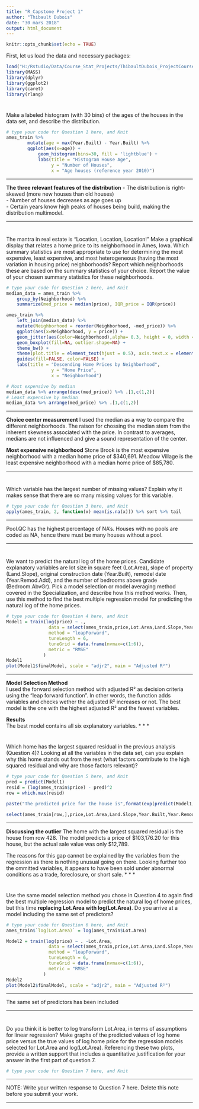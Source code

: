 ```yaml
---
title: "R_Capstone Project 1"
author: "Thibault Dubois"
date: "30 mars 2018"
output: html_document
---
```


```r
knitr::opts_chunk$set(echo = TRUE)
```


First, let us load the data and necessary packages:

```r
load("H:/Rstudio/Data/Course_Stat_Projects/ThibaultDubois_ProjectCourse5.2.gz")
library(MASS)
library(dplyr)
library(ggplot2)
library(caret)
library(rlang)
```

#
Make a labeled histogram (with 30 bins) of the ages of the houses in the data set, and describe the distribution.


```r
# type your code for Question 1 here, and Knit
ames_train %>% 
        mutate(age = max(Year.Built) - Year.Built) %>%
        ggplot(aes(x=age)) +
            geom_histogram(bins=30, fill = 'lightblue') +
            labs(title = "Histogram House Age", 
                 y = "Number of Houses", 
                 x = "Age houses (reference year 2010)")
```


* * *
**The three relevant features of the distribution**
- The distribution is right-skewed (more new houses than old houses)  
- Number of houses decreases as age goes up  
- Certain years know high peaks of houses being build, making the distribution multimodel.  

* * *


#
The mantra in real estate is "Location, Location, Location!" Make a graphical display that relates a home price to its neighborhood in Ames, Iowa. Which summary statistics are most appropriate to use for determining the most expensive, least expensive, and most heterogeneous (having the most variation in housing price) neighborhoods? Report which neighborhoods these are based on the summary statistics of your choice. Report the value of your chosen summary statistics for these neighborhoods.


```r
# type your code for Question 2 here, and Knit
median_data = ames_train %>% 
    group_by(Neighborhood) %>% 
    summarize(med_price = median(price), IQR_price = IQR(price))

ames_train %>%
    left_join(median_data) %>%
    mutate(Neighborhood = reorder(Neighborhood, -med_price)) %>%
    ggplot(aes(x=Neighborhood, y = price)) +
    geom_jitter(aes(color=Neighborhood),alpha= 0.3, height = 0, width = 0.5) +
    geom_boxplot(fill=NA, outlier.shape=NA) +
    theme_bw() +
    theme(plot.title = element_text(hjust = 0.5), axis.text.x = element_text(angle = 90, hjust = 1)) +
    guides(fill=FALSE, color=FALSE) +
    labs(title = "Descending Home Prices by Neighborhood", 
                 y = "Home Price", 
                 x = "Neighborhood")
```

```r
# Most expensive by median
median_data %>% arrange(desc(med_price)) %>% .[1,c(1,2)]
# Least expensive by median
median_data %>% arrange(med_price) %>% .[1,c(1,2)]
```

* * *
**Choice center measurement**
I used the median as a way to compare the different neighborhoods. The raison for chossing the median stem from the inherent skewness associated with the price. In contrast to averages, medians are not influenced and give a sound representation of the center.

**Most expensive neighborhood**
Stone Brook is the most expensive neighborhood with a median home price of $340,691.
Meadow Village is the least expensive neighborhood with a median home price of $85,780. 

* * *

# 

Which variable has the largest number of missing values? Explain why it makes sense that there are so many missing values for this variable.

```r
# type your code for Question 3 here, and Knit
apply(ames_train, 2, function(x) mean(is.na(x))) %>% sort %>% tail
```


* * *
Pool.QC has the highest percentage of NA's. Houses with no pools are coded as NA, hence there must be many houses without a pool. 

* * *

#

We want to predict the natural log of the home prices. Candidate explanatory variables are lot size in square feet (Lot.Area), slope of property (Land.Slope), original construction date (Year.Built), remodel date (Year.Remod.Add), and the number of bedrooms above grade (Bedroom.AbvGr). Pick a model selection or model averaging method covered in the Specialization, and describe how this method works. Then, use this method to find the best multiple regression model for predicting the natural log of the home prices.


```r
# type your code for Question 4 here, and Knit
Model1 = train(log(price) ~ .,
                data = select(ames_train,price,Lot.Area,Land.Slope,Year.Built,Year.Remod.Add,Bedroom.AbvGr),
                method = "leapForward",
                tuneLength = 6,
                tuneGrid = data.frame(nvmax=c(1:6)),
                metric = "RMSE"
              )
Model1
plot(Model1$finalModel, scale = "adjr2", main = "Adjusted R²")
```

* * *
**Model Selection Method**  
I used the forward selection method with adjusted R² as decision criteria using the "leap forward function". In other words, the function adds variables and checks wether the adjusted R² increases or not. The best model is the one with the highest adjusted R² and the fewest variables. 

**Results**  
The best model contains all six explanatory variables. 
* * *

#

Which home has the largest squared residual in the previous analysis (Question 4)? Looking at all the variables in the data set, can you explain why this home stands out from the rest (what factors contribute to the high squared residual and why are those factors relevant)?


```r
# type your code for Question 5 here, and Knit
pred = predict(Model1)
resid = (log(ames_train$price) - pred)^2
row = which.max(resid)

paste("The predicted price for the house is",format(exp(predict(Model1,ames_train[row,])),big.mark=","))

select(ames_train[row,],price,Lot.Area,Land.Slope,Year.Built,Year.Remod.Add,Bedroom.AbvGr)
```

* * *

**Discussing the outlier**
The home with the largest squared residual is the house from row 428. The model predicts a price of $103,176.20 for this house, but the actual sale value was only $12,789. 

The reasons for this gap cannot be explained by the variables from the regression as there is nothing unusual going on there. Looking further too the ommitted variables, it appears to have been sold under abnormal conditions as a trade, foreclosure, or short sale.
* * *

#

Use the same model selection method you chose in Question 4 to again find the best multiple regression model to predict the natural log of home prices, but this time **replacing Lot.Area with log(Lot.Area)**. Do you arrive at a model including the same set of predictors?


```r
# type your code for Question 6 here, and Knit
ames_train$`log(Lot.Area)` = log(ames_train$Lot.Area)

Model2 = train(log(price) ~ . -Lot.Area,
                data = select(ames_train,price,Lot.Area,Land.Slope,Year.Built,Year.Remod.Add,Bedroom.AbvGr, `log(Lot.Area)`),
                method = "leapForward",
                tuneLength = 6,
                tuneGrid = data.frame(nvmax=c(1:6)),
                metric = "RMSE"
              )
Model2
plot(Model2$finalModel, scale = "adjr2", main = "Adjusted R²")
```

* * *
The same set of predictors has been included 

***
#

Do you think it is better to log transform Lot.Area, in terms of assumptions for linear regression? Make graphs of the predicted values of log home price versus the true values of log home price for the regression models selected for Lot.Area and log(Lot.Area). Referencing these two plots, provide a written support that includes a quantitative justification for your answer in the first part of question 7.

```r
# type your code for Question 7 here, and Knit

```

* * *

NOTE: Write your written response to Question 7 here.  Delete this note before you submit your work.


* * *
###